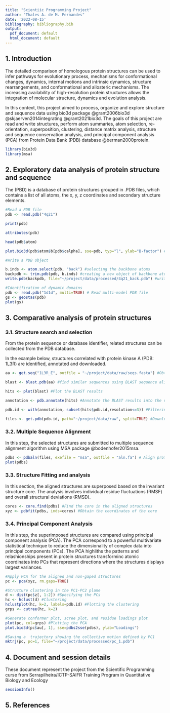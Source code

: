 ```yaml
---
title: "Scientiic Programming Project"
author: "Thales A. de M. Fernandes"
date: '2022-08-15'
bibliography: bibliography.bib
output:
  pdf_document: default
  html_document: default
---
```

## 1. Introduction

The detailed comparison of homologous protein structures can be
used to infer pathways for evolutionary process, mechanisms for conformational changes, dynamics, internal motions and intrinsic dynamics, structure rearrangements, and conformational and allosteric mechanisms. The increasing availability of high-resolution protein structures allows the integration of molecular structure, dynamics and evolution analysis. 

In this context, this project aimed to process, organize and
explore structure and sequence data using bio3d package @grant2006bio3d @skjaerven2014integrating @grant2021bio3d. The goals of this project are read and write structures, perform atom summaries, atom selection, re-orientation, superposition, clustering, distance matrix analysis, structure and sequence conservation analysis, and principal component analysis (PCA) from Protein Data Bank (PDB) database @berman2000protein.

```r
library(bio3d)
library(msa)
```

## 2. Exploratory data analysis of protein structure and sequence

The (PBD) is a database of protein structures grouped in .PDB files, which contains a list of all atoms, the x, y, z coordinates and secondary structure elements. 

```r
#Read a PDB file 
pdb <- read.pdb("4q21")
```

```r
print(pdb)

attributes(pdb)

head(pdb$atom)

plot.bio3d(pdb$atom$b[pdb$calpha], sse=pdb, typ="l", ylab="B-factor") #Plotting the B-factor

#Write a PDB object

b.inds <- atom.select(pdb, "back") #selecting the backbone atoms
backpdb <- trim.pdb(pdb, b.inds) #creating a new object of backbone atoms
write.pdb(backpdb, file="~/project/data/processed/4q21_back.pdb") #write a .PDB file

#Identification of dynamic domains 
pdb <- read.pdb("1d1d", multi=TRUE) # Read multi-model PDB file
gs <- geostas(pdb)
plot(gs)
```

## 3. Comparative analysis of protein structures

### 3.1. Structure search and selection

From the protein sequence or database identifier, related structures can be collected from the PDB database.

In the example below, structures correlated with protein kinase A (PDB: 1L3R) are identified, annotated and downloaded.

```r
aa <- get.seq("1L3R_E", outfile = "~/project/data/raw/seqs.fasta") #Obtain the protein sequence

blast <- blast.pdb(aa) #find similar sequences using BLAST sequence alignment algorithm

hits <- plot(blast) #Plot the BLAST results

annotation <- pdb.annotate(hits) #Annotate the BLAST results into the variable "annotation"

pdb.id <- with(annotation, subset(hits$pdb.id,resolution<=3)) #Filtering structures by resolution < 3

files <- get.pdb(pdb.id, path="~/project/data/raw", split=TRUE) #Download protein structures and split into single chains
```
### 3.2. Multiple Sequence Alignment

In this step, the selected structures are submitted to multiple sequence alignment algorithm using MSA package @bodenhofer2015msa.

```r
pdbs <- pdbaln(files, exefile = "msa", outfile = "aln.fa") # Align protein structures present in files variable
plot(pdbs)

```

### 3.3. Structure Fitting and analysis

In this section, the aligned structures are superposed based on the invariant structure core. The analysis involves individual residue fluctuations (RMSF) and overall structural deviations (RMSD).

```r
cores <- core.find(pdbs) #Find the core in the aligned structures
xyz <- pdbfit(pdbs, inds=cores) #Obtain the coordinates of the core
```

### 3.4. Principal Component Analysis

In this step, the superimposed structures are compared using principal component analysis (PCA). The PCA correspond to a powerful multivariate statistical technique to reduce the dimensionality of complex data into principal components (PCs). The PCA highliths the patterns and relashionships present in protein structures transforminc atomic coordinates into PCs that represent directions where the structures displays largest variances. 

```r
#Apply PCA for the aligned and non-gaped structures
pc <- pca(xyz, rm.gaps=TRUE)

#Structure clustering in the PC1-PC2 plane
d <- dist(pc$z[, 1:2]) #Specifying the PCs
hc <- hclust(d) #Clustering
hclustplot(hc, k=2, labels=pdb.id) #Plotting the clustering
grps <- cutree(hc, k=2)

#Generate conformer plot, scree plot, and residue loadings plot
plot(pc, col=grps) #Plotting the PCA
plot.bio3d(pc$au[, 1], sse=pdbs2sse(pdbs), ylab="Loadings")

#Saving a  trajectory showing the collective motion defined by PC1
mktrj(pc, pc=1, file="~/project/data/processed/pc_1.pdb")
```

## 4. Document and session details

These document represent the project from the Scientific Programming curse from Serrapilheira/ICTP-SAIFR Training Program in Quantitative Biology and Ecology
```r
sessionInfo()
```

## 5. References
